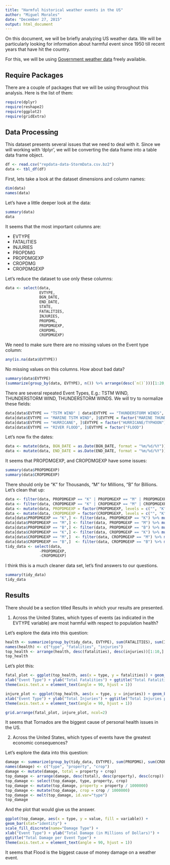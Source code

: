 ```yaml
---
title: "Harmful historical weather events in the US"
author: "Miguel Morales"
date: "December 27, 2015"
output: html_document
---
```


On this document, we will be briefly analyzing US weather data. We will be particularly
looking for information about harmful event since 1950 till recent years that have hit the country.

For this, we will be using [Government weather data](https://d396qusza40orc.cloudfront.net/repdata%2Fdata%2FStormData.csv.bz2) freely available.

## Require Packages

There are a couple of packages that we will be using throughout this analysis. Here is the list of them:

```r
require(dplyr)
require(reshape2)
require(ggplot2)
require(gridExtra)
```

## Data Processing

This dataset presents several issues that we need to deal with it. Since we will working with 'dplyr', we will be converting the data frame into a table data frame object.

```r
df <- read.csv("repdata-data-StormData.csv.bz2")
data <- tbl_df(df)
```

First, lets take a look at the dataset dimensions and column names:

```r
dim(data)
names(data)
```

Let's have a little deeper look at the data:

```r
summary(data)
data
```

It seems that the most important columns are:

* EVTYPE
* FATALITIES
* INJURIES
* PROPDMG
* PROPDMGEXP
* CROPDMG
* CROPDMGEXP

Let's reduce the dataset to use only these columns:

```r
data <- select(data,
               EVTYPE,
               BGN_DATE,
               END_DATE,
               STATE,
               FATALITIES,
               INJURIES,
               PROPDMG,
               PROPDMGEXP,
               CROPDMG,
               CROPDMGEXP)
```

We need to make sure there are no missing values on the Event type column:

```r
any(is.na(data$EVTYPE))
```

No missing values on this columns. How about bad data?

```r
summary(data$EVTYPE)
(summarize(group_by(data, EVTYPE), n()) %>% arrange(desc(`n()`)))[1:20,]
```

There are several repeated Event Types, E.g.: TSTM WIND, THUNDERSTORM WIND, THUNDERSTORM WINDS. We will try to normalize these fields:

```r
data[data$EVTYPE == "TSTM WIND" | data$EVTYPE == "THUNDERSTORM WINDS", ]$EVTYPE = factor("THUNDERSTORM WIND")
data[data$EVTYPE == "MARINE TSTM WIND", ]$EVTYPE = factor("MARINE THUNDERSTORM WIND")
data[data$EVTYPE == "HURRICANE", ]$EVTYPE = factor("HURRICANE/TYPHOON")
data[data$EVTYPE == "RIVER FLOOD", ]$EVTYPE = factor("FLOOD")
```

Let's now fix the dates:
```r
data <- mutate(data, BGN_DATE = as.Date(BGN_DATE, format = "%m/%d/%Y"))
data <- mutate(data, END_DATE = as.Date(END_DATE, format = "%m/%d/%Y"))
```

It seems that PROPDMGEXP, and CROPDMGEXP have some issues:
```r
summary(data$PROPDMGEXP)
summary(data$CROPDMGEXP)
```

There should only be "K" for Thousands, "M" for Millions, "B" for Billions. Let's clean that up:
```r
data <- filter(data, PROPDMGEXP == "K" | PROPDMGEXP == "M" | PROPDMGEXP == "B" | PROPDMGEXP == "")
data <- filter(data, CROPDMGEXP == "K" | CROPDMGEXP == "M" | CROPDMGEXP == "B" | CROPDMGEXP == "")
data <- mutate(data, PROPDMGEXP = factor(PROPDMGEXP, levels = c("", "K", "M", "B")))
data <- mutate(data, CROPDMGEXP = factor(CROPDMGEXP, levels = c("", "K", "M", "B")))
data[data$PROPDMGEXP == "K",] <- filter(data, PROPDMGEXP == "K") %>% mutate(PROPDMG = PROPDMG * 1000)
data[data$PROPDMGEXP == "M",] <- filter(data, PROPDMGEXP == "M") %>% mutate(PROPDMG = PROPDMG * 1000000)
data[data$PROPDMGEXP == "B",] <- filter(data, PROPDMGEXP == "B") %>% mutate(PROPDMG = PROPDMG * 1000000000)
data[data$CROPDMGEXP == "K",] <- filter(data, CROPDMGEXP == "K") %>% mutate(CROPDMG = CROPDMG * 1000)
data[data$CROPDMGEXP == "M",]  <- filter(data, CROPDMGEXP == "M") %>% mutate(CROPDMG = CROPDMG * 1000000)
data[data$CROPDMGEXP == "B",]  <- filter(data, CROPDMGEXP == "B") %>% mutate(CROPDMG = CROPDMG * 1000000000)
tidy_data <- select(data,
               -PROPDMGEXP,
               -CROPDMGEXP)
```

I think this is a much cleaner data set, let's find answers to our questions.
```r
summary(tidy_data)
tidy_data
```



## Results
There should be a section titled Results in which your results are presented.

1. Across the United States, which types of events (as indicated in the EVTYPE variable) are most harmful with respect to population health?

Let's explore the data into this question:
```r
health <- summarize(group_by(tidy_data, EVTYPE), sum(FATALITIES), sum(INJURIES))
names(health) <- c("type", "fatalities", "injuries")
top_health <- arrange(health, desc(fatalities), desc(injuries))[1:10,]
top_health
```

Let's plot this:
```r
fatal_plot <- ggplot(top_health, aes(x = type, y = fatalities)) + geom_bar(stat="identity") +
xlab("Event Type") + ylab("Total Fatalities") + ggtitle("Total Fatalities per Event Type") +
theme(axis.text.x = element_text(angle = 90, hjust = 1))

injure_plot <- ggplot(top_health, aes(x = type, y = injuries)) + geom_bar(stat="identity") +
xlab("Event Type") + ylab("Total Injuries") + ggtitle("Total Injuries per Event Type") +
theme(axis.text.x = element_text(angle = 90, hjust = 1))

grid.arrange(fatal_plot, injure_plot, ncol=2)
```

It seems that Tornados are the biggest cause of personal health issues in the US.

2. Across the United States, which types of events have the greatest economic consequences?

Let's explore the data into this question:
```r
damage <- summarize(group_by(tidy_data, EVTYPE), sum(PROPDMG), sum(CROPDMG))
names(damage) <- c("type", "property", "crop")
damage <- mutate(damage, total = property + crop)
top_damage <- arrange(damage, desc(total), desc(property), desc(crop))[1:10,]
top_damage <- select(top_damage, type, property, crop)
top_damage <- mutate(top_damage, property = property / 1000000)
top_damage <- mutate(top_damage, crop = crop / 1000000)
top_damage <- melt(top_damage, id.var="type")
top_damage
```

And the plot that would give us the answer.
```r
ggplot(top_damage, aes(x = type, y = value, fill = variable)) + 
geom_bar(stat="identity") +
scale_fill_discrete(name="Damage Type") +
xlab("Event Type") + ylab("Total Damage (in Millions of Dollars)") + 
ggtitle("Total Damage per Event Type") +
theme(axis.text.x = element_text(angle = 90, hjust = 1))
```

It seems that Flood is the biggest cause of money damage on a weather event.

